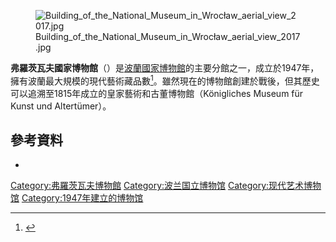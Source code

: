 {{Infobox Museum
 |name         = 
弗羅茨瓦夫國家博物館 |image        = Muzeum Narodowe, Wrocław.jpg
 |imagesize    = 325
 |caption      =立面
 |established  = 1947年3月28日
 |location     =[[波蘭|波蘭]][[弗羅茨瓦夫|弗羅茨瓦夫]] |type         = [[國家博物館|國家博物館]]
 |website      = [http://www.mnwr.art.pl/CMS/o_muzeum/o_muzeum.html/ www.mnwr.art.pl]
}}

[[File:Building_of_the_National_Museum_in_Wrocław_aerial_view_2017.jpg|thumb]]

'''弗羅茨瓦夫國家博物館'''（{{lang-pl|Muzeum Narodowe we Wrocławiu}}）是[[波蘭國家博物館|波蘭國家博物館]]的主要分館之一，成立於1947年，擁有波蘭最大規模的現代藝術藏品數<ref name="mnwr">{{cite web | url=http://www.mnwr.art.pl/CMS/o_muzeum/o_muzeum.html | title=The National Museum in Wrocław. History | publisher=Muzeum Narodowe we Wrocławiu | work=Muzeum Narodowe we Wrocławiu. Przewodnik | year=2006 | accessdate=October 9, 2012 | author=Iwona Gołaj, Grzegorz Wojturski | language=pl,en | archive-url=https://web.archive.org/web/20140922040204/http://www.mnwr.art.pl/CMS/o_muzeum/o_muzeum.html | archive-date=2014-09-22 | dead-url=yes }}</ref>。雖然現在的博物館創建於戰後，但其歷史可以追溯至1815年成立的皇家藝術和古董博物館（Königliches Museum für Kunst und Altertümer）。

==參考資料==
{{Reflist}}
* {{Commonscat-inline|National Museum in Wrocław}}

{{Coord|51|06|39|N|17|02|51.4|E|source:plwiki_region:PL_scale:1000_type:landmark|display=title}}

[[Category:弗羅茨瓦夫博物館|Category:弗羅茨瓦夫博物館]]
[[Category:波兰国立博物馆|Category:波兰国立博物馆]]
[[Category:现代艺术博物馆|Category:现代艺术博物馆]]
[[Category:1947年建立的博物馆|Category:1947年建立的博物馆]]